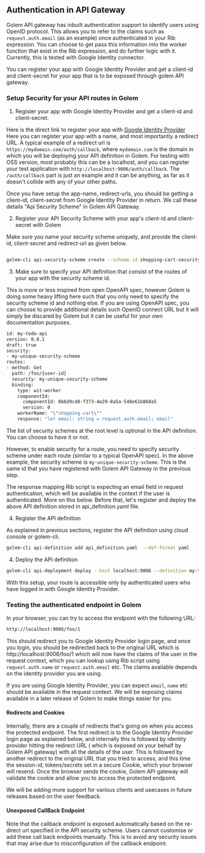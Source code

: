## Authentication in API Gateway

Golem API gateway has inbuilt authentication support to identify users using OpenID protocol.
This allows you to refer to the claims such as `request.auth.email` (as an example) once authenticated in your Rib expression.
You can choose to get pass this information into the worker function that exist in the Rib expression, and do further logic with it.
Currently, this is tested with Google Identity connector.

You can register your app with Google Identity Provider and get a client-id and client-secret for your app that is to be exposed through golem API gateway.

### Setup Security for your API routes in Golem

1. Register your app with Google Identity Provider and get a client-id and client-secret.

Here is the direct link to register your app with [Google Identity Provider](https://console.cloud.google.com/apis/credentials)
Here you can register your app with a name, and most importantly a redirect URL.
A typical example of a redirect url is `https://mydomain.com/auth/callback`, where `mydomain.com` is the domain in which you will be deploying your API definition in Golem.
For testing with OSS version, most probably this can be a localhost, and you can register your test application with `http://localhost:9006/auth/callback`.
The `/auth/callback` part is just an example and it can be anything, as far as it doesn't collide with any of your other paths.

Once you have setup the app-name, redirect-urls, you should be getting a client-id, client-secret from Google Identity Provider in return.
We call these details "Api Security Scheme" in Golem API Gateway.

2. Register your API Security Scheme with your app's client-id and client-secret with Golem

Make sure you name your security scheme uniquely, and provide the client-id, client-secret and redirect-url as given below.

```bash filename="Terminal" copy

golem-cli api-security-scheme create --scheme.id shopping-cart-security-scheme --provider.type google --client.id $GOOGLE_CLIENT_ID --client.secret $GOOGLE_CLIENT_SECRET --redirect.url http://localhost:9006/auth/callback --scopes openid,email,profile

```

3. Make sure to specify your API definition that consist of the routes of your app with the security scheme id.

This is more or less inspired from open OpenAPI spec, however Golem is doing some heavy lifting here such that you only need to specify
the security scheme id and nothing else. If you are using OpenAPI spec, you can choose to provide additional details such OpenID connect URL
but it will simply be discared by Golem but it can be useful for your own documentation purposes.

```bash filename="Terminal" copy
id: my-todo-api
version: 0.0.1
draft: true
security:
- my-unique-security-scheme
routes:
- method: Get
  path: /foo/{user-id}
  security: my-unique-security-scheme
  binding:
    type: wit-worker
    componentId:
      componentId: 0b6d9cd8-f373-4e29-8a5a-548e61b868a5
      version: 0
    workerName: "\"shopping-cart\""
    response: "let email: string = request.auth.email; email"
```

The list of security schemes at the root level is optional in the API definition. You can choose to have it or not.

However, to enable security for a route, you need to specify security scheme under each route (similar to a typical OpenAPI spec).
In the above example, the security scheme is `my-unique-security-scheme`. This is the same id that you have registered with Golem API Gateway in the previous step.

The response mapping Rib script is expecting an email field in request authentication, which will be available in the context if the user is authenticated.
More on this below. Before that, let's register and deploy the above API definition stored in api_definition.yaml file.

4. Register the API definition

As explained in previous sections, register the API definition using cloud console or golem-cli.

```bash filename="Terminal" copy
golem-cli api-definition add api_definition.yaml  --def-format yaml

```

4. Deploy the API definition

```bash filename="Terminal" copy
golem-cli api-deployment deploy --host localhost:9006 --definition my-todo-api/0.0.1
```

With this setup, your route is accessible only by authenticated users who have logged in with Google Identity Provider.

### Testing the authenticated endpoint in Golem

In your browser, you can try to access the endpoint with the following URL:

```bash filename="Terminal" copy
http://localhost:9006/foo/1
```

This should redirect you to Google Identity Provider login page, and once you login,
you should be redirected back to the original URL which is http://localhost:9006/foo/1 which will now have the claims of the user in the request context,
which you can lookup using Rib script using `request.auth.name` or `request.auth.email` etc. The claims available depends on the identity provider you are using.

If you are using Google Identity Provider, you can expect `email`, `name` etc should be available in the request context.
We will be exposing claims available in a later release of Golem to make things easier for you.

#### Redirects and Cookies

Internally, there are a couple of redirects that's going on when you access the protected endpoint.
The first redirect is to the Google Identity Provider login page as explained below, and internally this is followed by identity provider hitting the redirect URL (
which is exposed on your behalf by Golem API gateway) with all the details of the user.
This is followed by another redirect to the original URL that you tried to access, and this time the session-id, tokens/secrets set in a secure Cookie, which your
browser will resend. Once the browser sends the cookie, Golem API gateway will validate the cookie and allow you to access the protected endpoint.

We will be adding more support for various clients and usecases in future releases based on the user feedback.

#### Unexposed CallBack Endpoint

Note that the callback endpoint is exposed automatically based on the re-direct url specified in the API security scheme. Users cannot customise or add
these call back endpoints manually. This is to avoid any security issues that may arise due to misconfiguration of the callback endpoint.
